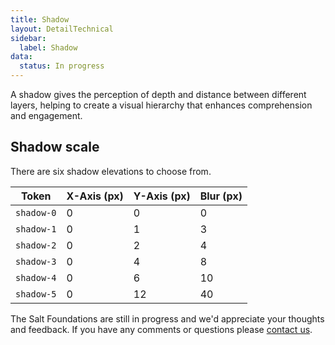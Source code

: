 ```yaml
---
title: Shadow
layout: DetailTechnical
sidebar:
  label: Shadow
data:
  status: In progress
---
```


A shadow gives the perception of depth and distance between different layers, helping to create a visual hierarchy that enhances comprehension and engagement. 

## Shadow scale

There are six shadow elevations to choose from.

| Token | X-Axis (px) | Y-Axis (px) | Blur (px) |
| --- | --- | --- | --- |     
|`shadow-0`| 0 | 0 | 0 |
|`shadow-1`| 0 | 1 | 3 |
|`shadow-2`| 0 | 2 | 4 |
|`shadow-3`| 0 | 4 | 8 |
|`shadow-4`| 0 | 6 | 10 |
|`shadow-5`| 0 | 12 | 40 |



<Callout title="Have some feedback?">

The Salt Foundations are still in progress and we'd appreciate your thoughts and feedback. If you have any comments or questions please [contact us](../support-and-contributions/index).

</Callout>
